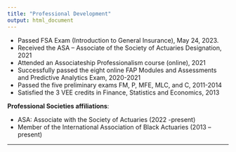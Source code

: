 ```yaml
---
title: "Professional Development"
output: html_document
---
```


* Passed FSA Exam (Introduction to General Insurance), May 24, 2023.
* Received the ASA – Associate of the Society of Actuaries Designation, 2021
* Attended an Associateship Professionalism course (online), 2021
* Successfully passed the eight online FAP Modules and Assessments and Predictive Analytics Exam, 2020-2021
* Passed the five preliminary exams FM, P, MFE, MLC, and C, 2011-2014
* Satisfied the 3 VEE credits in Finance, Statistics and Economics, 2013





**Professional Societies affiliations**:

* ASA: Associate with the Society of Actuaries (2022 -present)
* Member of the International Association of Black Actuaries (2013 – present)


* * *